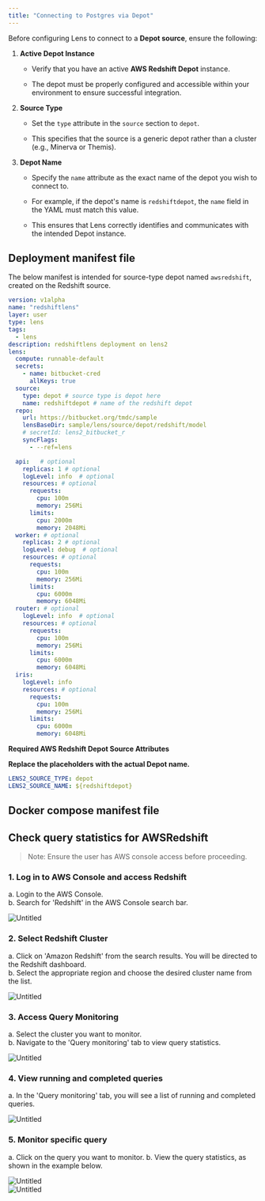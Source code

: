 ```yaml
---
title: "Connecting to Postgres via Depot"
---
```


Before configuring Lens to connect to a **Depot source**, ensure the following:

1. **Active Depot Instance**

   * Verify that you have an active **AWS Redshift Depot** instance.

   * The depot must be properly configured and accessible within your environment to ensure successful integration.

2. **Source Type**

   * Set the `type` attribute in the `source` section to `depot`.

   * This specifies that the source is a generic depot rather than a cluster (e.g., Minerva or Themis).

3. **Depot Name**

   * Specify the `name` attribute as the exact name of the depot you wish to connect to.

   * For example, if the depot's name is `redshiftdepot`, the `name` field in the YAML must match this value.

   * This ensures that Lens correctly identifies and communicates with the intended Depot instance.

## Deployment manifest file

The below manifest is intended for source-type depot named `awsredshift`, created on the Redshift source.

```yaml
version: v1alpha
name: "redshiftlens"
layer: user
type: lens
tags:
  - lens
description: redshiftlens deployment on lens2
lens:
  compute: runnable-default
  secrets:
    - name: bitbucket-cred
      allKeys: true
  source:
    type: depot # source type is depot here
    name: redshiftdepot # name of the redshift depot
  repo:
    url: https://bitbucket.org/tmdc/sample
    lensBaseDir: sample/lens/source/depot/redshift/model 
    # secretId: lens2_bitbucket_r
    syncFlags:
      - --ref=lens

  api:   # optional
    replicas: 1 # optional
    logLevel: info  # optional    
    resources: # optional
      requests:
        cpu: 100m
        memory: 256Mi
      limits:
        cpu: 2000m
        memory: 2048Mi
  worker: # optional
    replicas: 2 # optional
    logLevel: debug  # optional
    resources: # optional
      requests:
        cpu: 100m
        memory: 256Mi
      limits:
        cpu: 6000m
        memory: 6048Mi
  router: # optional
    logLevel: info  # optional
    resources: # optional
      requests:
        cpu: 100m
        memory: 256Mi
      limits:
        cpu: 6000m
        memory: 6048Mi
  iris:
    logLevel: info  
    resources: # optional
      requests:
        cpu: 100m
        memory: 256Mi
      limits:
        cpu: 6000m
        memory: 6048Mi
```

**Required AWS Redshift Depot Source Attributes**

**Replace the placeholders with the actual Depot name.**

```yaml
LENS2_SOURCE_TYPE: depot  
LENS2_SOURCE_NAME: ${redshiftdepot}
```

## Docker compose manifest file

## Check query statistics for AWSRedshift

> Note: Ensure the user has AWS console access before proceeding.

### **1. Log in to AWS Console and access Redshift**

a. Login to the AWS Console.<br />
b. Search for 'Redshift' in the AWS Console search bar.

<div>
  <img src="/resources/lens/data_sources/awsredshift/Untitled1.png" alt="Untitled" />
</div>

### **2. Select Redshift Cluster**

a. Click on 'Amazon Redshift' from the search results. You will be directed to the Redshift dashboard.<br />
b. Select the appropriate region and choose the desired cluster name from the list.

<div>
  <img src="/resources/lens/data_sources/awsredshift/Untitled2.png" alt="Untitled" />
</div>

### **3. Access Query Monitoring**

a. Select the cluster you want to monitor.<br />
b. Navigate to the 'Query monitoring' tab to view query statistics.

<div>
  <img src="/resources/lens/data_sources/awsredshift/Untitled3.png" alt="Untitled" />
</div>

### **4. View running and completed queries**

a. In the 'Query monitoring' tab, you will see a list of running and completed queries.

<div>
  <img src="/resources/lens/data_sources/awsredshift/Untitled4.png" alt="Untitled" />
</div>

### **5. Monitor specific query**

a. Click on the query you want to monitor.
b. View the query statistics, as shown in the example below.

<div>
  <img src="/resources/lens/data_sources/awsredshift/Untitled5.png" alt="Untitled" />
</div>

<div>
  <img src="/resources/lens/data_sources/awsredshift/Untitled6.png" alt="Untitled" />
</div>